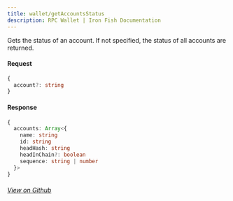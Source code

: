 ```yaml
---
title: wallet/getAccountsStatus
description: RPC Wallet | Iron Fish Documentation
---
```


Gets the status of an account. If not specified, the status of all accounts are returned.

#### Request

```ts
{
  account?: string
}
```

#### Response

```ts
{
  accounts: Array<{
    name: string
    id: string
    headHash: string
    headInChain?: boolean
    sequence: string | number
  }>
}
```

###### [View on Github](https://github.com/iron-fish/ironfish/blob/master/ironfish/src/rpc/routes/wallet/getAccountsStatus.ts)
